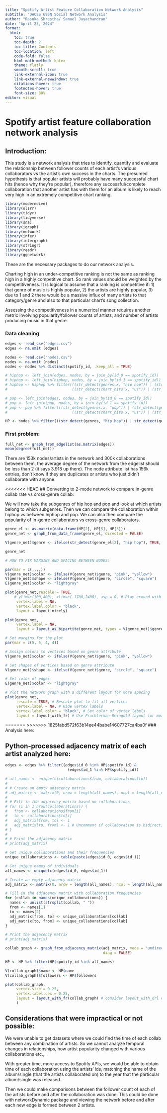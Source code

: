 ```yaml
---
title: "Spotify Artist Feature Collaboration Network Analysis"
subtitle: "DACSS 695N Social Network Analysis"
author: "Rasuka Shrestha/ Samuel Jayachandran"
date: "April 25, 2024"
format: 
  html:
    toc: true
    toc-depth: 2
    toc-title: Contents
    toc-location: left
    code-fold: false
    html-math-method: katex
    theme: flatly
    smooth-scroll: true
    link-external-icon: true
    link-external-newwindow: true
    citations-hover: true
    footnotes-hover: true
    font-size: 80%
editor: visual
---
```


# Spotify artist feature collaboration network analysis

## Introduction:

This study is a network analysis that tries to identify, quantify and evaluate the relationship between follower counts of each artist's various collaborators vs the artist's own success in the charts. The presumed hypothesis is that popular artists will probably have many successful chart hits (hence why they're popular), therefore any successful/complete collaboration that another artist has with them for an album is likely to reach very high in an extremely competitive chart ranking.

```r
library(moderndive)
library(olsrr)
library(tidyr)
library(tidyverse)
library(sna)
library(igraph)
library(network)
library(infer)
library(intergraph)
library(stringr)
library(readr)
library(ggnetwork)
```

These are the necessary packages to do our network analysis.

Charting high in an under-competitive ranking is not the same as ranking high in a highly competitive chart. So rank values should be weighted by the competitiveness. It is logical to assume that a ranking is competitive if: 1) that genre of music is highly popular, 2) the artists are highly popular, 3) due to 1 and 2 there would be a massive influx of many artists to that category/genre and also to that particular chart's song collection.

Assessing the competitiveness in a numerical manner requires another metric involving popularity/follower counts of artists, and number of artists producing music in that genre.

### Data cleaning

```r
edges <- read_csv("edges.csv")
edges <- na.omit (edges)

nodes <- read.csv("nodes.csv")
nodes <- na.omit (nodes)
nodes <- nodes %>% distinct(spotify_id, .keep_all = TRUE)

# hiphop <- left_join(edges, nodes, by = join_by(id_0 == spotify_id))
# hiphop <- left_join(hiphop, nodes, by = join_by(id_1 == spotify_id))
# hiphop <- hiphop %>% filter(((str_detect(genres.x, "hip hop")) | (str_detect(genres.y, "hip hop"))) &
#                             ((str_detect(chart_hits.x, "us")) | (str_detect(chart_hits.y, "us"))))

# pop <- left_join(edges, nodes, by = join_by(id_0 == spotify_id))
# pop <- left_join(pop, nodes, by = join_by(id_1 == spotify_id))
# pop <- pop %>% filter(((str_detect(genres.x, "pop")) | (str_detect(genres.y, "pop"))) &
#                             ((str_detect(chart_hits.x, "us")) | (str_detect(chart_hits.y, "us"))))

HP <- nodes %>% filter(((str_detect(genres, "hip hop")) | str_detect(genres, "pop")) & (str_detect(chart_hits, "us")))

```

### First problem:

```r
full_net <- graph_from_edgelist(as.matrix(edges))
mean(degree(full_net))
```

There are 153k nodes/artists in the network and 300k collaborations between them, the average degree of the network from the edgelist should be less than 2 (it says 3.918 up there). The node attribute list has 156k entries, don't know if they are duplicates or artists who just didn't collaborate with anyone.

<<<<<<< HEAD
## Converting to 2-mode network to compare in-genre collab rate vs cross-genre collab:

We will now take the subgenres of hip hop and pop and look at which artists belong to which subgenres. Then we can compare the collaboration within hiphop vs between hiphop and pop. We can also then compare the popularity of in-genre collaborators vs cross-genre collaborators.

```r
genre_el <- as.matrix(data.frame(HP[2], HP[5], HP[3]))
genre_net <- graph_from_data_frame(genre_el, directed = FALSE)

V(genre_net)$genre <- ifelse(str_detect(genre_el[2], "hip hop"), TRUE, FALSE)

genre_net
```

```r
# HOW TO FIX MARGINS AND SPACING BETWEEN NODES:

par(mar = c(,,,,))
V(genre_net)$color <- ifelse(V(genre_net)$genre, "pink", "yellow")
V(genre_net)$shape <- ifelse(V(genre_net)$genre, "circle", "square")
E(genre_net)$color <- "lightgray"

plot(genre_net,rescale = TRUE,
    # ylim=c(100,400), xlim=c(-1700,2400), asp = 0, # Play around with the ylim and xlim numbers here for aesthetics please
     vertex.label = NA,
     vertex.label.color = "black",
     layout = layout_nicely)

plot(genre_net,
     vertex.label = NA,
     layout = layout_as_bipartite(genre_net, types = V(genre_net)$genre))

```
```r
# Set margins for the plot
par(mar = c(5, 5, 4, 4))

# Assign colors to vertices based on genre attribute
V(genre_net)$color <- ifelse(V(genre_net)$genre, "pink", "yellow")

# Set shapes of vertices based on genre attribute
V(genre_net)$shape <- ifelse(V(genre_net)$genre, "circle", "square")

# Set color of edges
E(genre_net)$color <- "lightgray"

# Plot the network graph with a different layout for more spacing
plot(genre_net,
     rescale = TRUE, # Rescale plot to fit all vertices
     vertex.label = NA, # Hide vertex labels
     vertex.label.color = "black", # Set color of vertex labels
     layout = layout_with_fr) # Use Fruchterman-Reingold layout for more spacing

```

=======
>>>>>>> 1825fabd572f63b14ee44babe14607727ca4ba0f
### Analysis here:

## Python-processed adjacency matrix of each artist analyzed here:

```r
edges <- edges %>% filter((edges$id_0 %in% HP$spotify_id) &
                            (edges$id_1 %in% HP$spotify_id))

# all_names <- unique(c(collaborations$from, collaborations$to))
# 
# # Create an empty adjacency matrix
# adj_matrix <- matrix(0, nrow = length(all_names), ncol = length(all_names), dimnames = list(all_names, all_names))
# 
# # Fill in the adjacency matrix based on collaborations
# for (i in 1:nrow(collaborations)) {
#   from <- collaborations$from[i]
#   to <- collaborations$to[i]
#   adj_matrix[from, to] <- 1
#   adj_matrix[to, from] <- 1 # Uncomment if collaboration is bidirectional
# }
# 
# # Print the adjacency matrix
# print(adj_matrix)

# Get unique collaborations and their frequencies
unique_collaborations <- table(paste(edges$id_0, edges$id_1))

# Get unique names of individuals
all_names <- unique(c(edges$id_0, edges$id_1))

# Create an empty adjacency matrix
adj_matrix <- matrix(0, nrow = length(all_names), ncol = length(all_names), dimnames = list(all_names, all_names))

# Fill in the adjacency matrix with collaboration frequencies
for (collab in names(unique_collaborations)) {
  names <- unlist(strsplit(collab, " "))
  from <- names[1]
  to <- names[2]
  adj_matrix[from, to] <- unique_collaborations[collab]
  adj_matrix[to, from] <- unique_collaborations[collab]
}

# Print the adjacency matrix
# print(adj_matrix)
```

```r
collab_graph <- graph_from_adjacency_matrix(adj_matrix, mode = "undirected",
                                            diag = FALSE)
```

```r
HP <- HP %>% filter(HP$spotify_id %in% all_names)

V(collab_graph)$name <- HP$name
V(collab_graph)$followers <- HP$followers
```

```r
plot(collab_graph, 
     vertex.size = 0.25,
     vertex.label.cex = 0.25,
     layout = layout_with_fr(collab_graph) # consider layout_with_drl or layout_with_spectral
     )
```

## Considerations that were impractical or not possible:

We were unable to get datasets where we could find the time of each collab between any combination of artists. So we cannot analyze temporal changes in relationships, how artist popularity changed with various collaborations etc.,.

With greater time, more access to Spotify APIs, we would be able to obtain time of each collaboration using the artists' ids, matching the name of the album/single (that the artists collaborated on) to the year that the particular album/single was released.

Then we could make comparisons between the follower count of each of the artists before and after the collaboration was done. This could be done with networkDynamic package and viewing the network before and after each new edge is formed between 2 artists.
